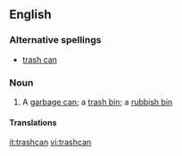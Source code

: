 ==English==

===Alternative spellings===
* [[trash can]]

===Noun===
{{en-noun}}

# A [[garbage can]]; a [[trash bin]]; a [[rubbish bin]]

====Translations====
{{trans-see|trash can}}

[[it:trashcan]]
[[vi:trashcan]]